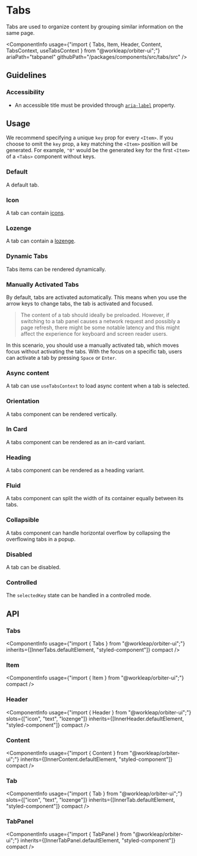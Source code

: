 

<Meta of={TabStories} />

# Tabs

<Tagline>Tabs are used to organize content by grouping similar information on the same page.</Tagline>

<ComponentInfo
    usage={"import { Tabs, Item, Header, Content, TabsContext, useTabsContext } from \"@workleap/orbiter-ui\";"}
    ariaPath="tabpanel"
    githubPath="/packages/components/src/tabs/src"
/>

## Guidelines

### Accessibility

- An accessible title must be provided through [`aria-label`](https://developer.mozilla.org/en-US/docs/Web/Accessibility/ARIA/Attributes/aria-label) property.

## Usage

We recommend specifying a unique `key` prop for every `<Item>`. If you choose to omit the `key` prop, a key matching the `<Item>` position will be generated. For example, `"0"` would be the generated key for the first `<Item>` of a `<Tabs>` component without keys.

### Default

A default tab.

<Canvas of={TabStories.Default} />

### Icon

A tab can contain [icons](?path=/docs/icon-gallery--docs).

<Canvas of={TabStories.Icon} />

### Lozenge

A tab can contain a [lozenge](?path=/docs/components-lozenge--default-story).

<Canvas of={TabStories.LozengeStory} />

### Dynamic Tabs

Tabs items can be rendered dynamically.

<Canvas of={TabStories.DynamicTabs} />

### Manually Activated Tabs

By default, tabs are activated automatically. This means when you use the arrow keys to change tabs, the tab is activated and focused.

> The content of a tab should ideally be preloaded. However, if switching to a tab panel causes a network request and possibly a page refresh, there might be some notable latency and this might affect the experience for keyboard and screen reader users.

In this scenario, you should use a manually activated tab, which moves focus without activating the tabs. With the focus on a specific tab, users can activate a tab by pressing `Space` or `Enter`.

<Canvas of={TabStories.Manual} />

### Async content

A tab can use `useTabsContext` to load async content when a tab is selected.

<Canvas of={TabStories.Async} />

### Orientation

A tabs component can be rendered vertically.

<Canvas of={TabStories.Orientation} />

### In Card

A tabs component can be rendered as an in-card variant.

<Canvas of={TabStories.InCard} />

### Heading

A tabs component can be rendered as a heading variant.

<Canvas of={TabStories.Heading} />

### Fluid

A tabs component can split the width of its container equally between its tabs.

<Canvas of={TabStories.Fluid} />

### Collapsible

A tabs component can handle horizontal overflow by collapsing the overflowing tabs in a popup.

<Canvas of={TabStories.Collapsible} />

### Disabled

A tab can be disabled.

<Canvas of={TabStories.DisabledTab} />

### Controlled

The `selectedKey` state can be handled in a controlled mode.

<Canvas of={TabStories.Controlled} />

## API

### Tabs

<ComponentInfo
    usage={"import { Tabs } from \"@workleap/orbiter-ui\";"}
    inherits={[InnerTabs.defaultElement, "styled-component"]}
    compact
/>

<ArgTypes of={InnerTabs} sort="alpha" />

### Item

<ComponentInfo
    usage={"import { Item } from \"@workleap/orbiter-ui\";"}
    compact
/>

<ArgTypes of={InnerItem} sort="alpha" />

### Header

<ComponentInfo
    usage={"import { Header } from \"@workleap/orbiter-ui\";"}
    slots={["icon", "text", "lozenge"]}
    inherits={[InnerHeader.defaultElement, "styled-component"]}
    compact
/>

<ArgTypes of={InnerHeader} sort="alpha" />

### Content

<ComponentInfo
    usage={"import { Content } from \"@workleap/orbiter-ui\";"}
    inherits={[InnerContent.defaultElement, "styled-component"]}
    compact
/>

<ArgTypes of={InnerContent} sort="alpha" />

### Tab

<ComponentInfo
    usage={"import { Tab } from \"@workleap/orbiter-ui\";"}
    slots={["icon", "text", "lozenge"]}
    inherits={[InnerTab.defaultElement, "styled-component"]}
    compact
/>

<ArgTypes of={InnerTab} sort="alpha" />

### TabPanel

<ComponentInfo
    usage={"import { TabPanel } from \"@workleap/orbiter-ui\";"}
    inherits={[InnerTabPanel.defaultElement, "styled-component"]}
    compact
/>

<ArgTypes of={InnerTabPanel} sort="alpha" />
